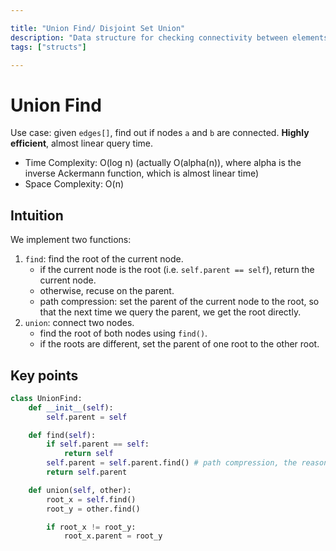 ```yaml
---

title: "Union Find/ Disjoint Set Union"
description: "Data structure for checking connectivity between elements"
tags: ["structs"]

---
```


# Union Find

Use case: given `edges[]`, find out if nodes `a` and `b` are connected. **Highly efficient**, almost linear query time.

- Time Complexity: O(log n) (actually O(alpha(n)), where alpha is the inverse Ackermann function, which is almost linear time)
- Space Complexity: O(n)

## Intuition

We implement two functions:

1. `find`: find the root of the current node.
    - if the current node is the root (i.e. `self.parent == self`), return the current node.
    - otherwise, recuse on the parent.
    - path compression: set the parent of the current node to the root, so that the next time we query the parent, we get the root directly.
2. `union`: connect two nodes.
    - find the root of both nodes using `find()`.
    - if the roots are different, set the parent of one root to the other root.

## Key points

```python
class UnionFind:
    def __init__(self):
        self.parent = self

    def find(self):
        if self.parent == self:
            return self
        self.parent = self.parent.find() # path compression, the reason for the inverse ackermann TC
        return self.parent

    def union(self, other):
        root_x = self.find()
        root_y = other.find()

        if root_x != root_y:
            root_x.parent = root_y
```
